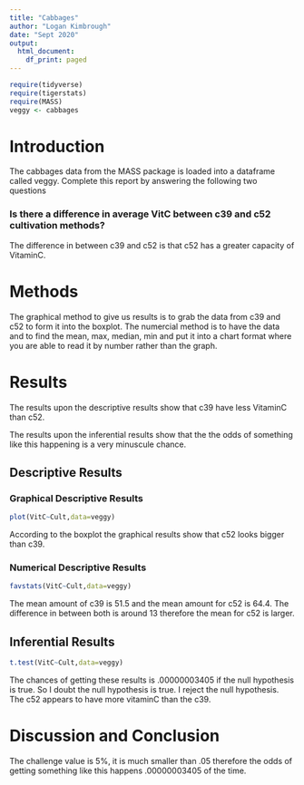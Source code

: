 ```yaml
---
title: "Cabbages"
author: "Logan Kimbrough"
date: "Sept 2020"
output:
  html_document:
    df_print: paged
---
```


```r
require(tidyverse)
require(tigerstats)
require(MASS)
veggy <- cabbages
```

# Introduction

<!--In this section you explain what you are trying to show.  Where did the data come from?  What is the research or other question you are trying to answer?!-->
 The cabbages data from the MASS package is loaded into a dataframe called veggy. Complete this report by answering the following two questions  
 
### Is there a difference in average VitC between c39 and c52 cultivation methods?  

The difference in between c39 and c52 is that c52 has a greater capacity of VitaminC.

# Methods

<!--Decide on your methods:  use "variable analysis" or other appropriate descriptors.  Make sure to choose at least one graphical method and at least one numerical method.!-->

The graphical method to give us results is to grab the data from c39 and c52 to form it into the boxplot. The numercial method is to have the data and to find the mean, max, median, min and put it into a chart format where you are able to read it by number rather than the graph.

# Results

<!--Divide this section into two sub-sections:  One for your descriptive  results and one for your inferential results.!-->

The results upon the descriptive results show that c39 have less VitaminC than c52.

The results upon the inferential results show that the the odds of something like this happening is a very minuscule chance.

## Descriptive Results

### Graphical Descriptive Results

<!--Graphical results here.  Make sure to show your code.  Provide appropriate labels for axes, giving units if possible, and provide a good title for the graph, too.  Use the graphical results to describe the patterns if any that exist in the data as focused toward the research question!-->

```r
plot(VitC~Cult,data=veggy)
```
  
According to the boxplot the graphical results show that c52 looks bigger than c39.

### Numerical Descriptive Results

<!--Numerical results go here. Use the numerical results to describe the patterns if any that exist in the data as focused toward the research question!-->

```r
favstats(VitC~Cult,data=veggy)
```
  
The mean amount of c39 is 51.5 and the mean amount for c52 is 64.4. The difference in between both is around 13 therefore the mean for c52 is larger.

## Inferential Results

<!--State hypothesis clearly.  Make sure your discussion of the inferential test covers all the aspects that the test output produces, such as test statistic, p-value etc.  Make a decision about the null hypothesis, explain the assumptions on which the selected test/procedure was based, and why the chosen procedure satisfys the assumptions and is appropriate to answer the research question!-->

```r
t.test(VitC~Cult,data=veggy)
```
  
The chances of getting these results is .00000003405 if the null hypothesis is true. So I doubt the null hypothesis is true. I reject the null hypothesis. The c52 appears to have more vitaminC than the c39.

# Discussion and Conclusion

<!--Discussion and conclusion here.  If you found a relationship be sure to consider whether the relationship occurs because one of the variavbles causes the other, or whether they perhasps are related for some other reason.  Watch the chapter 6 videos from the GeorgeTown videos collection.!-->

The challenge value is 5%, it is much smaller than .05 therefore the odds of getting something like this happens .00000003405 of the time.
